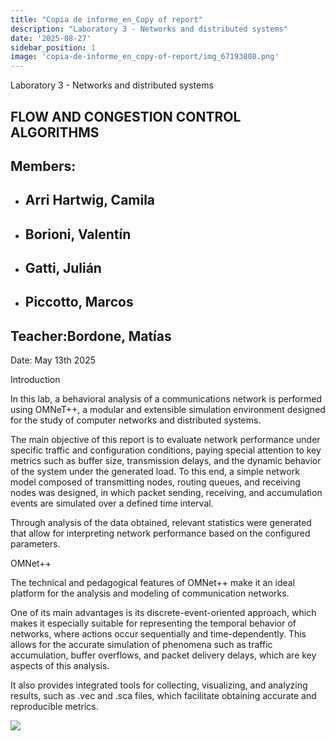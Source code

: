 ```yaml
---
title: "Copia de informe_en_Copy of report"
description: "Laboratory 3 - Networks and distributed systems"
date: '2025-08-27'
sidebar_position: 1
image: 'copia-de-informe_en_copy-of-report/img_67193808.png'
---
```



<ColorText color="#073763">Laboratory 3 - Networks and distributed systems</ColorText>


<ColorText color="#073763"></ColorText>


<ColorText color="#073763"></ColorText>


<ColorText color="#073763"></ColorText>


<ColorText color="#073763"></ColorText>


<ColorText color="#ffffff"></ColorText>


## 


## FLOW AND CONGESTION CONTROL ALGORITHMS


## 


## 


<ColorText color="#000000"></ColorText>


<ColorText color="#000000"></ColorText>


<ColorText color="#000000"></ColorText>


## Members:


- ## Arri Hartwig, Camila


- ## Borioni, Valentín


- ## Gatti, Julián


- ## Piccotto, Marcos




## Teacher:Bordone, Matías


<ColorText color="#073763">Date</ColorText><ColorText color="#073763">:</ColorText> May 13th 2025


<ColorText color="#073763">Introduction</ColorText>


<ColorText color="#000000">In this lab, a behavioral analysis of a communications network is performed using OMNeT++, a modular and extensible simulation environment designed for the study of computer networks and distributed systems.</ColorText>


The main objective of this report is to evaluate network performance under specific traffic and configuration conditions, paying special attention to key metrics such as buffer size, transmission delays, and the dynamic behavior of the system under the generated load. To this end, a simple network model composed of transmitting nodes, routing queues, and receiving nodes was designed, in which packet sending, receiving, and accumulation events are simulated over a defined time interval.


<ColorText color="#0000ee"><VideoPlayer src="fH8-2wxavJg" />

</ColorText>


<ColorText color="#000000">Through analysis of the data obtained, relevant statistics were generated that allow for interpreting network performance based on the configured parameters.</ColorText>


<ColorText color="#000000"></ColorText>


<ColorText color="#000000"></ColorText>


<ColorText color="#073763">OMNet++</ColorText><ColorText color="#000000"> </ColorText>


<ColorText color="#000000"></ColorText>


<ColorText color="#000000">The technical and pedagogical features of OMNet++ make it an ideal platform for the analysis and modeling of communication networks.</ColorText>


<ColorText color="#000000">One of its main advantages is its discrete-event-oriented approach, which makes it especially suitable for representing the temporal behavior of networks, where actions occur sequentially and time-dependently. This allows for the accurate simulation of phenomena such as traffic accumulation, buffer overflows, and packet delivery delays, which are key aspects of this analysis.</ColorText>


<ColorText color="#000000">It also provides integrated tools for collecting, visualizing, and analyzing results, such as .vec and .sca files, which facilitate obtaining accurate and reproducible metrics.</ColorText>


<ColorText color="#000000"></ColorText>


<ColorText color="#000000"></ColorText>


![](/img/copia-de-informe_en_copy-of-report/img_23344893.png)




<ColorText color="#000000"></ColorText>

